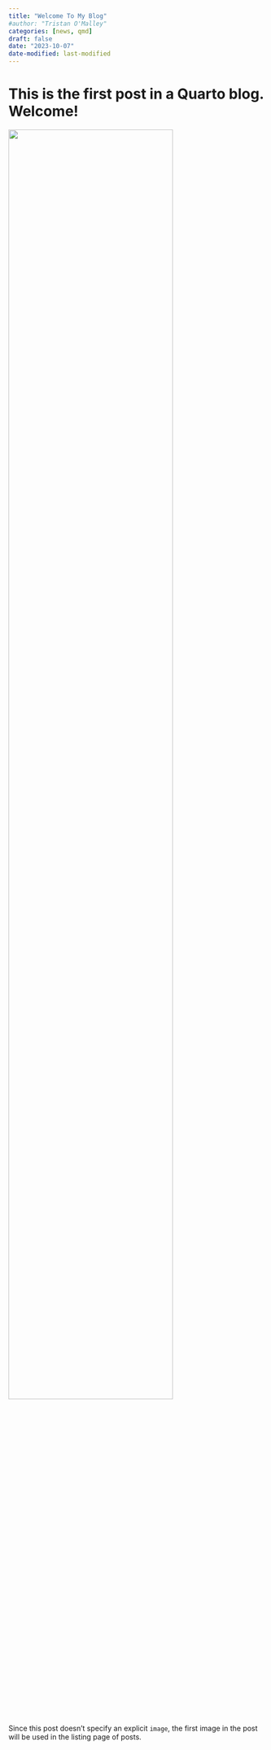 ```yaml
---
title: "Welcome To My Blog"
#author: "Tristan O'Malley"
categories: [news, qmd]
draft: false
date: "2023-10-07"
date-modified: last-modified
---
```


# This is the first post in a Quarto blog. Welcome!

![](thumbnail.jpg){width=80%}

Since this post doesn't specify an explicit `image`, the first image in the post will be used in the listing page of posts.